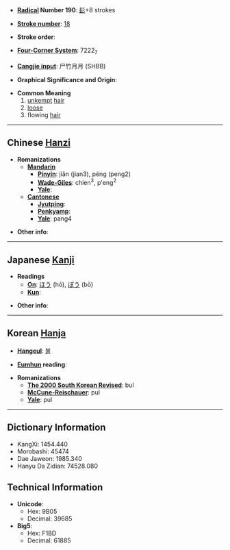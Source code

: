 * '''[[Wiktionary:Chinese radical index| Radical]] Number 190''': [[Wiktionary:Chinese radical index 髟|髟]]+8 strokes

* '''[[Wiktionary:Chinese total strokes index|Stroke number]]''': [[Wiktionary:Chinese total strokes index 18|18]]

* '''Stroke order''': 

* '''[[Wiktionary:Chinese four corner index|Four-Corner System]]''': 7222<sub>7</sub>

* '''[[Wiktionary:Chinese Cangjie index|Cangjie input]]''': 尸竹月月 (SHBB)

* '''Graphical Significance and Origin''': 

* '''Common Meaning'''
*#[[unkempt]] [[hair]]
*# [[loose]]
*# flowing [[hair]]

----

== Chinese [[Hanzi]] ==

* '''Romanizations'''
** '''[[Mandarin]]'''
*** '''[[Pinyin]]''': jiǎn (jian3), péng (peng2)
*** '''[[Wade-Giles]]''': chien<sup>3</sup>, p'eng<sup>2</sup>
*** '''[[Yale]]''': 
** '''[[Cantonese]]'''
*** '''[[Jyutping]]''':
*** '''[[Penkyamp]]''': 
*** '''[[Yale]]''': pang4

* '''Other info''': 

----

== Japanese [[Kanji]] ==

* '''Readings'''
** '''[[On]]''': [[ほう]] (hō), [[ぼう]] (bō)
** '''[[Kun]]''': 

* '''Other info''':  

----

== Korean [[Hanja]] ==

* '''[[Hangeul]]''': [[불]]

* '''[[Eumhun]] reading''': 

* '''Romanizations'''
** '''[[The 2000 South Korean Revised Romanization|The 2000 South Korean Revised]]''': bul
** '''[[McCune-Reischauer]]''': pul
** '''[[Yale]]''': pul

----

== Dictionary Information ==

* KangXi: 1454.440
* Morobashi: 45474
* Dae Jaweon: 1985.340
* Hanyu Da Zidian: 74528.080

== Technical Information ==

* '''Unicode''':
** Hex: 9B05
** Decimal: 39685
* '''Big5''':
** Hex: F1BD
** Decimal: 61885
